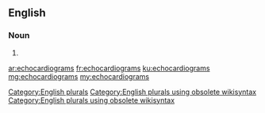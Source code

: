 ==English==

===Noun===
{{head|en}}

# {{plural of|echocardiogram}}

[[Category:English plurals]][[Category:English plurals using obsolete wikisyntax]][[Category:English plurals using obsolete wikisyntax]]

[[ar:echocardiograms]]
[[fr:echocardiograms]]
[[ku:echocardiograms]]
[[mg:echocardiograms]]
[[my:echocardiograms]]